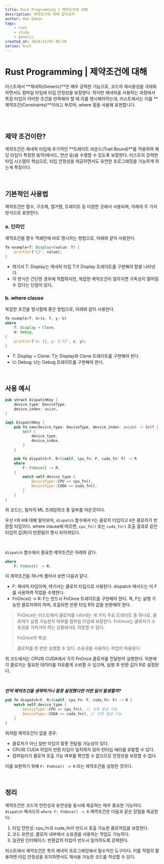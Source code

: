 ---
title: Rust Programming | 제약조건에 대해
description: 제약조건에 대해 알아보자
author: Han Damin
tags:
    - rust
    - study
    - generic
created_at: 2024/12/05 06:20
series: Rust
---

# Rust Programming | 제약조건에 대해

러스트에서 **제네릭(Generic)**은 매우 강력한 기능으로, 코드의 재사용성을 극대화하면서도 컴파일 타임에 타입 안정성을 보장한다.
하지만 제네릭을 사용하는 과정에서 특정 타입이 어떠한 조건을 만족해야 할 때 이를 명시해야하는데, 러스트에서는 이를 **제약조건(Constraints)**이라고 부르며, where 절을 사용해 표현합니다.

<br />
<br />

## 제약 조건이란?

제약조건은 제네릭 타입에 추가적인 **트레이트 바운드(Trait Bound)**를 적용하여 해당 타입이 특정한 동작(메서드, 연산 등)을 수행할 수 있도록 보장한다.
러스트의 강력한 타입 시스템의 핵심으로, 타입 안정성을 제공하면서도 유연한 프로그래밍을 가능하게 하는게 특징이다.

<br />

## 기본적인 사용법

제약조건은 함수, 구조체, 열거형, 트레이트 등 다양한 곳에서 사용되며, 아래의 두 가지 방식으로 표현한다.

### a. 인라인

제약조건을 함수 꺽쇄안에 바로 명시하는 방법으로, 아래와 같이 사용한다.

```rust
fn example<T: Display>(value: T) {
    println!("{}", value);
}
```

- 여기서 T: Display는 제네릭 타입 T가 Display 트레이트를 구현해야 함을 나타낸다.
- 이 방식은 간단한 경우에 적합하지만, 복잡한 제약조건이 많아지면 가독성이 떨어질 수 있다는 단점이 있다.

### b. where clause

복잡한 조건을 명시할때 좋은 방법으로, 아래와 같이 사용한다.

```rust
fn example<T, U>(x: T, y: U)
where
    T: Display + Clone,
    U: Debug,
{
    println!("x: {}, y: {:?}", x, y);
}
```

- T: Display + Clone: T는 Display와 Clone 트레이트를 구현해야 한다.
- U: Debug: U는 Debug 트레이트를 구현해야 한다.

<br />

## 사용 예시

```rust
pub struct DispatchKey {
    device_type: DeviceType,
    device_index: usize,
}

impl DispatchKey {
    pub fn new(device_type: DeviceType, device_index: usize) -> Self {
        Self {
            device_type,
            device_index,
        }
    }

    pub fn dispatch<F, R>(&self, cpu_fn: F, cuda_fn: F) -> R
    where
        F: FnOnce() -> R,
    {
        match self.device_type {
            DeviceType::CPU => cpu_fn(),
            DeviceType::CUDA => cuda_fn(),
        }
    }
}
```

위 코드는, 필자의 ML 프레임워크 중 일부를 따온것이다.

우선 `F`와 `R`에 대해 알아보자, `dispatch` 함수에서 `F`는 클로저 타입이고 `R`은 클로저가 반환할 타입이다.
where clause에 따르면, `cpu_fn()` 또는 `cuda_fn()` 호출 결과로 같은 타입의 값(R)이 반환됨이 명시 되어져있다.

<br />

`dispatch` 함수에서 중요한 제약조건은 아래와 같다.

```rust
where
    F: FnOnce() -> R,
```

이 제약조건을 하나씩 풀어서 보면 다음과 같다.
- F: 제네릭 타입이며, 여기서는 클로저 타입으로 사용된다. dispatch 메서드는 이 F를 사용하여 작업을 수행한다.
- FnOnce() -> R: F는 반드시 FnOnce 트레이트를 구현해야 한다. 즉, F는 실행 가능한 클로저여야 하며, 호출되면 반환 타입 R의 값을 반환해야 한다.

> FnOnce는 러스트에서 클로저를 나타내는 세 가지 주요 트레이트 중 하나로, 클로저가 실행 가능한지 여부를 컴파일 타임에 보장한다. FnOnce는 클로저가 소유권을 가져가야 하는 상황에서도 작동할 수 있다.
>
> FnOnce의 특성:
>
>    클로저를 한 번만 실행할 수 있다.
>    소유권을 사용하는 작업이 허용된다.

위 코드에서는 CPU와 CUDA에서 각각 FnOnce 클로저를 전달받아 실행한다. 덕분에 각 클로저는 필요한 데이터를 자유롭게 소비할 수 있으며, 실행 후 반환 값이 R로 설정된다.

<br />

***만약 제약조건을 생략하거나 잘못 설정했다면 어떤 일이 발생할까?***

```rust
pub fn dispatch<F, R>(&self, cpu_fn: F, cuda_fn: F) -> R {
    match self.device_type {
        DeviceType::CPU => cpu_fn(), // 오류 발생 가능
        DeviceType::CUDA => cuda_fn(), // 오류 발생 가능
    }
}
```

위처럼 제약조건이 없을 경우:

- 클로저가 아닌 일반 타입이 잘못 전달될 가능성이 있다.
- CPU와 CUDA 작업의 반환 타입이 일치하지 않아 런타임 에러를 유발할 수 있다.
- 컴파일러가 클로저 호출 가능 여부를 확인할 수 없으므로 안정성을 보장할 수 없다.

이를 보완하기 위해 `F: FnOnce() -> R` 라는 제약조건을 설정한 것이다.

<br />

## 정리

제약조건은 코드의 안전성과 유연성을 동시에 제공하는 매우 중요한 기능이다. `dispatch` 메서드의 `where F: FnOnce() -> R` 제약조건은 다음과 같은 장점을 제공한다:

1. 타입 안전성: cpu_fn과 cuda_fn이 반드시 호출 가능한 클로저임을 보장한다.
2. 코드 유연성: 클로저 내부에서 소유권을 사용하는 작업도 가능하다.
3. 일관된 인터페이스: 반환값의 타입이 반드시 일치하도록 강제한다.

러스트에서 제약조건은 특히 제네릭 프로그래밍에서 필수적인 도구이다. 이를 적절히 활용하면 타입 안정성을 유지하면서도 재사용 가능한 코드를 작성할 수 있다.